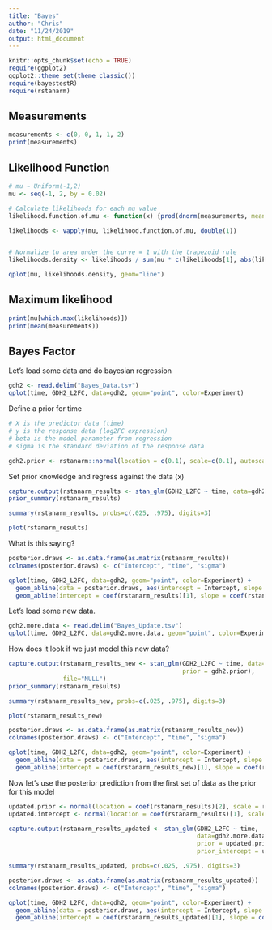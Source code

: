 ```yaml
---
title: "Bayes"
author: "Chris"
date: "11/24/2019"
output: html_document
---
```


```r
knitr::opts_chunk$set(echo = TRUE)
require(ggplot2)
ggplot2::theme_set(theme_classic())
require(bayestestR)
require(rstanarm)
```

## Measurements

```r
measurements <- c(0, 0, 1, 1, 2)
print(measurements)
```

## Likelihood Function

```r
# mu ~ Uniform(-1,2)
mu <- seq(-1, 2, by = 0.02)

# Calculate likelihoods for each mu value
likelihood.function.of.mu <- function(x) {prod(dnorm(measurements, mean=x, sd=1))}

likelihoods <- vapply(mu, likelihood.function.of.mu, double(1))


# Normalize to area under the curve = 1 with the trapezoid rule
likelihoods.density <- likelihoods / sum(mu * c(likelihoods[1], abs(likelihoods[2:151] - likelihoods[1:150])/2))

qplot(mu, likelihoods.density, geom="line")
```

## Maximum likelihood

```r
print(mu[which.max(likelihoods)])
print(mean(measurements))
```

## Bayes Factor

Let's load some data and do bayesian regression

```r
gdh2 <- read.delim("Bayes_Data.tsv")
qplot(time, GDH2_L2FC, data=gdh2, geom="point", color=Experiment)
```

Define a prior for time

```r
# X is the predictor data (time)
# y is the response data (log2FC expression)
# beta is the model parameter from regression
# sigma is the standard deviation of the response data

gdh2.prior <- rstanarm::normal(location = c(0.1), scale=c(0.1), autoscale = F)

```

Set prior knowledge and regress against the data (x)

```r
capture.output(rstanarm_results <- stan_glm(GDH2_L2FC ~ time, data=gdh2[gdh2$Experiment == "Treated",], prior = gdh2.prior), file="NULL")
prior_summary(rstanarm_results)

summary(rstanarm_results, probs=c(.025, .975), digits=3)

plot(rstanarm_results)
```

What is this saying?

```r
posterior.draws <- as.data.frame(as.matrix(rstanarm_results))
colnames(posterior.draws) <- c("Intercept", "time", "sigma")

qplot(time, GDH2_L2FC, data=gdh2, geom="point", color=Experiment) +
  geom_abline(data = posterior.draws, aes(intercept = Intercept, slope = time), color = "skyblue", size = 0.2, alpha = 0.1) + 
  geom_abline(intercept = coef(rstanarm_results)[1], slope = coef(rstanarm_results)[2], color = "skyblue4", size = 1)
```

Let's load some new data.

```r
gdh2.more.data <- read.delim("Bayes_Update.tsv")
qplot(time, GDH2_L2FC, data=gdh2.more.data, geom="point", color=Experiment)
```

How does it look if we just model this new data?

```r
capture.output(rstanarm_results_new <- stan_glm(GDH2_L2FC ~ time, data=gdh2.more.data[gdh2.more.data$Experiment == "Treated",], 
                                                prior = gdh2.prior), 
               file="NULL")
prior_summary(rstanarm_results)

summary(rstanarm_results_new, probs=c(.025, .975), digits=3)

plot(rstanarm_results_new)

posterior.draws <- as.data.frame(as.matrix(rstanarm_results_new))
colnames(posterior.draws) <- c("Intercept", "time", "sigma")

qplot(time, GDH2_L2FC, data=gdh2, geom="point", color=Experiment) +
  geom_abline(data = posterior.draws, aes(intercept = Intercept, slope = time), color = "skyblue", size = 0.2, alpha = 0.1) + 
  geom_abline(intercept = coef(rstanarm_results_new)[1], slope = coef(rstanarm_results_new)[2], color = "skyblue4", size = 1)
```

Now let's use the posterior prediction from the first set of data as the prior for this model

```r
updated.prior <- normal(location = coef(rstanarm_results)[2], scale = rstanarm_results$ses[[2]])
updated.intercept <- normal(location = coef(rstanarm_results)[1], scale = rstanarm_results$ses[[1]])

capture.output(rstanarm_results_updated <- stan_glm(GDH2_L2FC ~ time, 
                                                    data=gdh2.more.data[gdh2.more.data$Experiment == "Treated",], 
                                                    prior = updated.prior,
                                                    prior_intercept = updated.intercept), file="NULL")

summary(rstanarm_results_updated, probs=c(.025, .975), digits=3)

posterior.draws <- as.data.frame(as.matrix(rstanarm_results_updated))
colnames(posterior.draws) <- c("Intercept", "time", "sigma")

qplot(time, GDH2_L2FC, data=gdh2, geom="point", color=Experiment) +
  geom_abline(data = posterior.draws, aes(intercept = Intercept, slope = time), color = "skyblue", size = 0.2, alpha = 0.1) + 
  geom_abline(intercept = coef(rstanarm_results_updated)[1], slope = coef(rstanarm_results_updated)[2], color = "skyblue4", size = 1)

```
